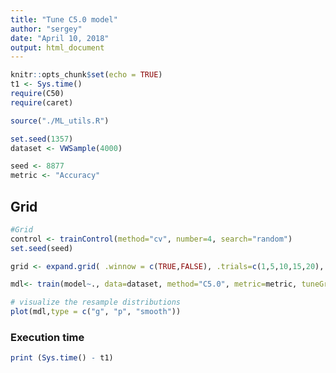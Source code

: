 ```yaml
---
title: "Tune C5.0 model"
author: "sergey"
date: "April 10, 2018"
output: html_document
---
```


```r
knitr::opts_chunk$set(echo = TRUE)
t1 <- Sys.time()
require(C50)
require(caret)
```

```r
source("./ML_utils.R")

set.seed(1357)
dataset <- VWSample(4000)

seed <- 8877
metric <- "Accuracy"
```

## Grid
```r
#Grid
control <- trainControl(method="cv", number=4, search="random")
set.seed(seed)

grid <- expand.grid( .winnow = c(TRUE,FALSE), .trials=c(1,5,10,15,20), .model="tree" )

mdl<- train(model~., data=dataset, method="C5.0", metric=metric, tuneGrid=grid, trControl=control, verbose=FALSE)

# visualize the resample distributions
plot(mdl,type = c("g", "p", "smooth"))
```

### Execution time
```r
print (Sys.time() - t1)
```